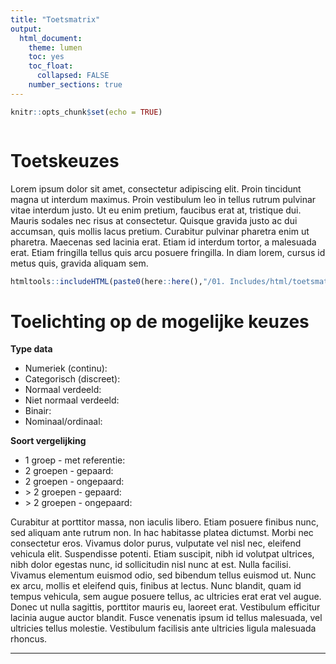 ```yaml
---
title: "Toetsmatrix"
output:
  html_document:
    theme: lumen
    toc: yes
    toc_float: 
      collapsed: FALSE 
    number_sections: true
---
```


```r
knitr::opts_chunk$set(echo = TRUE) 
```

<!-- CSS -->
<style>
`r htmltools::includeHTML(paste0(here::here(),"/01. Includes/css/Stylesheet_SHHO.css"))`
</style>

<!-- Header -->
```r
```

# Toetskeuzes

Lorem ipsum dolor sit amet, consectetur adipiscing elit. Proin tincidunt magna ut interdum maximus. Proin vestibulum leo in tellus rutrum pulvinar vitae interdum justo. Ut eu enim pretium, faucibus erat at, tristique dui. Mauris sodales nec risus at consectetur. Quisque gravida justo ac dui accumsan, quis mollis lacus pretium. Curabitur pulvinar pharetra enim ut pharetra. Maecenas sed lacinia erat. Etiam id interdum tortor, a malesuada erat. Etiam fringilla tellus quis arcu posuere fringilla. In diam lorem, cursus id metus quis, gravida aliquam sem.

```r
htmltools::includeHTML(paste0(here::here(),"/01. Includes/html/toetsmatrix.html"))
```

# Toelichting op de mogelijke keuzes

**Type data**

* Numeriek (continu):
* Categorisch (discreet):
* Normaal verdeeld:
* Niet normaal verdeeld:
* Binair:
* Nominaal/ordinaal:

**Soort vergelijking**

* 1 groep - met referentie:
* 2 groepen - gepaard:
* 2 groepen - ongepaard:
* &gt; 2 groepen - gepaard:
* &gt; 2 groepen - ongepaard:

Curabitur at porttitor massa, non iaculis libero. Etiam posuere finibus nunc, sed aliquam ante rutrum non. In hac habitasse platea dictumst. Morbi nec consectetur eros. Vivamus dolor purus, vulputate vel nisl nec, eleifend vehicula elit. Suspendisse potenti. Etiam suscipit, nibh id volutpat ultrices, nibh dolor egestas nunc, id sollicitudin nisl nunc at est. Nulla facilisi. Vivamus elementum euismod odio, sed bibendum tellus euismod ut. Nunc ex arcu, mollis et eleifend quis, finibus at lectus. Nunc blandit, quam id tempus vehicula, sem augue posuere tellus, ac ultricies erat erat vel augue. Donec ut nulla sagittis, porttitor mauris eu, laoreet erat. Vestibulum efficitur lacinia augue auctor blandit. Fusce venenatis ipsum id tellus malesuada, vel ultricies tellus molestie. Vestibulum facilisis ante ultricies ligula malesuada rhoncus.

***


